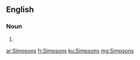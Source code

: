 ==English==

===Noun===
{{head|en|plural}}

# {{plural of|Simpson|lang=en}}

[[ar:Simpsons]]
[[fr:Simpsons]]
[[ku:Simpsons]]
[[mg:Simpsons]]